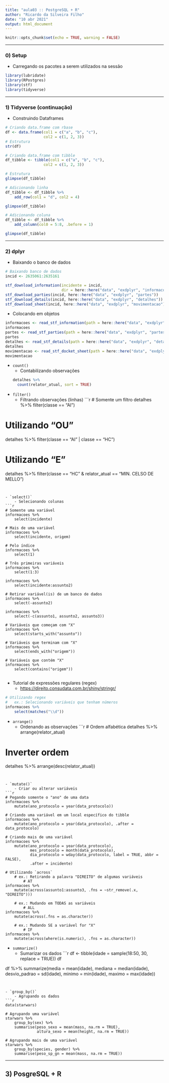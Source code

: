 ```yaml
---
title: "aula03 :: PostgreSQL + R"
author: "Ricardo da Silveira Filho"
date: "10 abr 2021"
output: html_document
---
```

	
```r
knitr::opts_chunk$set(echo = TRUE, warning = FALSE)
```

***
### 0) Setup

- Carregando os pacotes a serem utilizados na sessão
```r
library(lubridate)
library(RPostgres)
library(stf)
library(tidyverse)
```

***
### 1) Tidyverse (continuação)

- Construindo Dataframes
```r
# Criando data.frame com rbase
df <- data.frame(col1 = c("a", "b", "c"),
				 col2 = c(1, 2, 3))
# Estrutura
str(df)

# Criando data.frame com tibble
df_tibble <- tibble(col1 = c("a", "b", "c"),
				 col2 = c(1, 2, 3))

# Estrutura
glimpse(df_tibble)

# Adicionando linha
df_tibble <- df_tibble %>% 
	add_row(col1 = "d", col2 = 4)

glimpse(df_tibble)

# Adicionando coluna
df_tibble <- df_tibble %>% 
	add_column(col0 = 5:8, .before = 1)

glimpse(df_tibble)

```

***
### 2) dplyr

- Baixando o banco de dados
```r
# Baixando banco de dados
incid <- 2635061:2635161

stf_download_information(incidente = incid, 
						 dir = here::here("data", "exdplyr", "informacoes"))
stf_download_parties(incid, here::here("data", "exdplyr", "partes"))
stf_download_details(incid, here::here("data", "exdplyr", "detalhes"))
stf_download_sheet(incid, here::here("data", "exdplyr", "movimentacao"))

```

- Colocando em objetos
```r
informacoes <- read_stf_information(path = here::here("data", "exdplyr", "informacoes"))
informacoes
partes <- read_stf_parties(path = here::here("data", "exdplyr", "partes"))
partes
detalhes <- read_stf_details(path = here::here("data", "exdplyr", "detalhes"))
detalhes
movimentacao <- read_stf_docket_sheet(path = here::here("data", "exdplyr", "movimentacao"))
movimentacao
```


- `count()`
	- Contabilizando observações
```r
detalhes %>% 
	count(relator_atual, sort = TRUE)
```


- `filter()`
	- Filtrando observações (linhas)
```r
# Somente um filtro
detalhes %>% 
	filter(classe == "AI")

# Utilizando "OU"
detalhes %>% 
	filter(classe == "AI" | classe == "HC")

# Utilizando "E"
detalhes %>% 
	filter(classe == "HC" & relator_atual == "MIN. CELSO DE MELLO")
```


- `select()`
	- Selecionando colunas
```r
# Somente uma variável
informacoes %>% 
	select(incidente)

# Mais de uma variável
informacoes %>% 
	select(incidente, origem)

# Pelo índice
informacoes %>% 
	select(1)

# Três primeiras variáveis
informacoes %>% 
	select(1:3)

informacoes %>% 
	select(incidente:assunto2)

# Retirar variável(is) de um banco de dados
informacoes %>% 
	select(-assunto2)

informacoes %>% 
	select(-c(assunto1, assunto2, assunto3))

# Variáveis que começam com "X"
informacoes %>% 
	select(starts_with("assunto"))

# Variáveis que terminam com "X"
informacoes %>% 
	select(ends_with("origem"))

# Variáveis que contém "X"
informacoes %>% 
	select(contains("origem"))


```


- Tutorial de expressões regulares (regex)
	- <https://direito.consudata.com.br/shiny/stringr/>

```r
# Utilizando regex
#	ex.: Selecionando variáveis que tenham números
informacoes %>% 
	select(matches("\\d"))
```


- `arrange()`
	- Ordenando as observações
```r
# Ordem alfabética
detalhes %>% 
	arrange(relator_atual)

# Inverter ordem
detalhes %>% 
	arrange(desc(relator_atual))
```


- `mutate()`
	- Criar ou alterar variáveis
```r
# Pegando somente o "ano" de uma data
informacoes %>% 
	mutate(ano_protocolo = year(data_protocolo))

# Criando uma variável em um local específico do tibble
informacoes %>% 
	mutate(ano_protocolo = year(data_protocolo), .after = data_protocolo)

# Criando mais de uma variável
informacoes %>% 
	mutate(ano_protocolo = year(data_protocolo),
		   mes_protocolo = month(data_protocolo),
		   dia_protocolo = wday(data_protocolo, label = TRUE, abbr = FALSE),
		   .after = incidente)

# Utilizando `across`
	# ex.: Retirando a palavra "DIREITO" de algumas variáveis
		# AT
informacoes %>% 
	mutate(across(assunto1:assunto3, .fns = ~str_remove(.x, "DIREITO")))

	# ex.: Mudando em TODAS as variáveis
		# ALL
informacoes %>% 
	mutate(across(.fns = as.character))

	# ex.: Mudando SE a variável for "X"
		# IF
informacoes %>% 
	mutate(across(where(is.numeric), .fns = as.character))
```


- `summarize()`
	- Sumarizar os dados
```r
df <- tibble(idade = sample(18:50, 30, replace = TRUE))
df

df %>% 
	summarize(media = mean(idade),
			  mediana = median(idade),
			  desvio_padrao = sd(idade),
			  minimo = min(idade),
			  maximo = max(idade))
```


- `group_by()`
	- Agrupando os dados
```r
data(starwars)

# Agrupando uma variável
starwars %>% 
	group_by(sex) %>% 
	summarise(peso_sexo = mean(mass, na.rm = TRUE),
			  altura_sexo = mean(height, na.rm = TRUE))

# Agrupando mais de uma variável
starwars %>% 
	group_by(species, gender) %>% 
	summarise(peso_sp_gn = mean(mass, na.rm = TRUE))
```


***
## 3) PosgreSQL + R





















